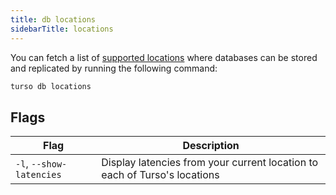 ```yaml
---
title: db locations
sidebarTitle: locations
---
```


You can fetch a list of [supported locations](/concepts#locations) where databases can be stored and replicated by running the following command:

```bash
turso db locations
```

## Flags

| Flag                     | Description                                                               |
| ------------------------ | ------------------------------------------------------------------------- |
| `-l`, `--show-latencies` | Display latencies from your current location to each of Turso's locations |
